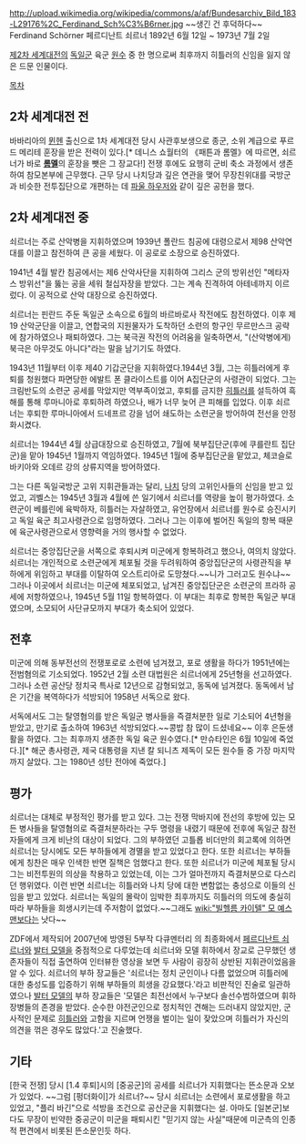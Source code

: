 http://upload.wikimedia.org/wikipedia/commons/a/af/Bundesarchiv_Bild_183-L29176%2C_Ferdinand_Sch%C3%B6rner.jpg
~~생긴 건 후덕하다~~
Ferdinand Schörner
페르디난트 쇠르너
1892년 6월 12일 ~ 1973년 7월 2일

[[제2차 세계대전]]의 [[독일군]] 육군 [[원수]] 중 한 명으로써 최후까지 히틀러의 신임을 잃지 않은 드문 인물이다.

[[목차]]
== 2차 세계대전 전 ==
바바리아의 [[뮌헨]] 출신으로 1차 세계대전 당시 사관후보생으로 종군, 소위 계급으로 푸르 드 메리테 훈장을 받은 전력이 있다.[* 데니스 쇼월터의 《패튼과 롬멜》에 따르면, 쇠르너가 바로 '''[[롬멜]]'''의 훈장을 뺏은 그 장교다!] 전쟁 후에도 요행히 군비 축소 과정에서 생존하여 참모본부에 근무했다. 근무 당시 나치당과 깊은 연관을 맺어 무장친위대를 국방군과 비슷한 전투집단으로 개편하는 데 [[파울 하우저]]와 같이 깊은 공헌을 했다.

== 2차 세계대전 중 ==
쇠르너는 주로 산악병을 지휘하였으며 1939년 폴란드 침공에 대령으로서 제98 산악연대를 이끌고 참전하여 큰 공을 세웠다. 이 공로로 소장으로 승진하였다.
 
1941년 4월 발칸 침공에서는 제6 산악사단을 지휘하여 그리스 군의 방위선인 "메타자스 방위선"을 뚫는 공을 세워 철십자장을 받았다. 그는 계속 진격하여 아테네까지 이르렀다. 이 공적으로 산악 대장으로 승진하였다.
 
쇠르너는 핀란드 주둔 독일군 소속으로 6월의 바르바로사 작전에도 참전하였다. 이후 제19 산악군단을 이끌고, 연합국의 지원물자가 도착하던 소련의 항구인 무르만스크 공략에 참가하였으나 패퇴하였다. 그는 북극권 작전의 어려움을 일축하면서, "(산악병에게) 북극은 아무것도 아니다"라는 말을 남기기도 하였다.
 
1943년 11월부터 이후 제40 기갑군단을 지휘하였다.1944년 3월, 그는 히틀러에게 후퇴를 청원했다 파면당한 에발트 폰 클라이스트를 이어 A집단군의 사령관이 되었다. 그는 크림반도의 소련군 공세를 막았지만 역부족이었고, 후퇴를 금지한 [[히틀러]]를 설득하여 흑해를 통해 루마니아로 후퇴하려 하였으나, 배가 너무 늦어 큰 피해를 입었다. 이후 쇠르너는 후퇴한 루마니아에서 드네프르 강을 넘어 쇄도하는 소련군을 방어하여 전선을 안정화시켰다.
 
쇠르너는 1944년 4월 상급대장으로 승진하였고, 7월에 북부집단군(후에 쿠를란트 집단군)을 맡아 1945년 1월까지 역임하였다. 1945년 1월에 중부집단군을 맡았고, 체코슬로바키아와 오데르 강의 상류지역을 방어하였다.
 
그는 다른 독일국방군 고위 지휘관들과는 달리, [[나치]] 당의 고위인사들의 신임을 받고 있었고, 괴벨스는 1945년 3월과 4월에 쓴 일기에서 쇠르너를 역량을 높이 평가하였다. 소련군이 베를린에 육박하자, 히틀러는 자살하였고, 유언장에서 쇠르너를 원수로 승진시키고 독일 육군 최고사령관으로 임명하였다. 그러나 그는 이후에 벌어진 독일의 항복 때문에 육군사령관으로서 영향력을 거의 행사할 수 없었다.
 
쇠르너는 중앙집단군을 서쪽으로 후퇴시켜 미군에게 항복하려고 했으나, 여의치 않았다. 쇠르너는 개인적으로 소련군에게 체포될 것을 두려워하여 중앙집단군의 사령관직을 부하에게 위임하고 부대를 이탈하여 오스트리아로 도망쳤다.~~니가 그러고도 원수냐~~ 그러나 이곳에서 쇠르너는 미군에 체포되었고, 남겨진 중앙집단군은 소련군의 프라하 공세에 저항하였으나, 1945년 5월 11일 항복하였다. 이 부대는 최후로 항복한 독일군 부대였으며, 소모되어 사단규모까지 부대가 축소되어 있었다.

== 전후 ==
미군에 의해 동부전선의 전쟁포로로 소련에 넘겨졌고, 포로 생활을 하다가 1951년에는 전범혐의로 기소되었다. 1952년 2월 소련 대법원은 쇠르너에게 25년형을 선고하였다. 그러나 소련 공산당 정치국 특사로 12년으로 감형되었고, 동독에 넘겨졌다. 동독에서 남은 기간을 복역하다가 석방되어 1958년 서독으로 왔다.
 
서독에서도 그는 탈영혐의를 받은 독일군 병사들을 즉결처분한 일로 기소되어 4년형을 받았고, 만기로 출소하여 1963년 석방되었다.~~콩밥 참 많이 드셨네요~~ 이후 은둔생활을 하였다. 그는 최후까지 생존한 독일 육군 원수였다.[* 만슈타인은 6월 10일에 죽었다.][* 해군 총사령관, 제국 대통령을 지낸 칼 되니츠 제독이 모든 원수들 중 가장 마지막까지 살았다. 그는 1980년 성탄 전야에 죽었다.]

== 평가 ==
쇠르너는 대체로 부정적인 평가를 받고 있다. 그는 전쟁 막바지에 전선의 후방에 있는 모든 병사들을 탈영혐의로 즉결처분하라는 구두 명령을 내렸기 때문에 전후에 독일군 참전자들에게 크게 비난의 대상이 되었다. 그의 부하였던 고틀롭 비더만의 회고록에 의하면 쇠르너는 당시에도 모든 부하들에게 경멸을 받고 있었다고 한다. 또한 쇠르너는 부하들에게 칭찬은 매우 인색한 반면 질책은 엄했다고 한다. 또한 쇠르너가 미군에 체포될 당시 그는 비전투원의 의상을 착용하고 있었는데, 이는 그가 얼마전까지 즉결처분으로 다스리던 행위였다. 이런 반면 쇠르너는 히틀러와 나치 당에 대한 변함없는 충성으로 이들의 신임을 받고 있었다. 쇠르너는 독일의 몰락이 임박한 최후까지도 히틀러의 의도에 충실히 따라 부하들을 희생시키는데 주저함이 없었다.~~그래도 [[wiki:"빌헬름 카이텔" 모 예스맨]]보다는 낫다~~

ZDF에서 제작되어 2007년에 방영된 5부작 다큐멘터리 <Die Wehrmacht>의 최종화에서 [[페르디난트 쇠르너]]와 [[발터 모델]]을 중점적으로 다루었는데 쇠르너와 모델 휘하에서 장교로 근무했던 생존자들이 직접 출연하여 인터뷰한 영상을 보면 두 사람이 굉장히 상반된 지휘관이었음을 알 수 있다. 쇠르너의 부하 장교들은 '쇠르너는 정치 군인이나 다름 없었으며 히틀러에 대한 충성도를 입증하기 위해 부하들의 희생을 강요했다.'라고 비판적인 진술로 일관하였으나 [[발터 모델]]의 부하 장교들은 '모델은 최전선에서 누구보다 솔선수범하였으며 휘하 장병들의 존경을 받았다. 순수한 야전군인으로 정치적인 견해는 드러내지 않았지만, 군사적인 문제로 [[히틀러]]와 고함을 지르며 언쟁을 벌이는 일이 잦았으며 히틀러가 자신의 의견을 꺾은 경우도 많았다.'고 진술했다.

== 기타 ==

[한국 전쟁] 당시 [1.4 후퇴]시의 [중공군]의 공세를 쇠르너가 지휘했다는 뜬소문과 오보가 있었다. ~~그럼 [펑더화이]가 쇠르너?~~ 당시 쇠르너는 소련에서 포로생활을 하고 있었고, "플리 바긴"으로 석방을 조건으로 공산군을 지휘했다는 설. 아마도 [일본군]보다도 무장이 빈약한 중공군이 미군을 패퇴시킨 "믿기지 않는 사실"때문에 미군측의 인종적 편견에서 비롯된 뜬소문인듯 하다. 

